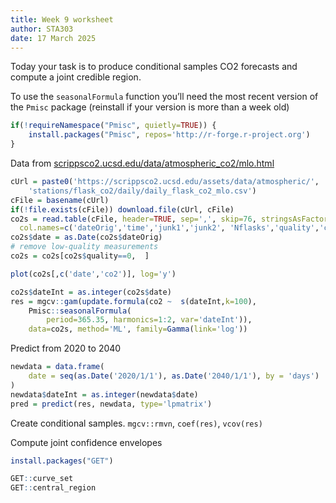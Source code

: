 ```yaml
---
title: Week 9 worksheet
author: STA303
date: 17 March 2025
---
```


Today your task is to produce conditional samples CO2 forecasts and compute a joint credible region.


To use the `seasonalFormula` function you'll need the most recent version of the `Pmisc` package (reinstall if your version is more than a week old)

```r
if(!requireNamespace("Pmisc", quietly=TRUE)) {
	install.packages("Pmisc", repos='http://r-forge.r-project.org')
}
```


Data from
[scrippsco2.ucsd.edu/data/atmospheric_co2/mlo.html](https://scrippsco2.ucsd.edu/data/atmospheric_co2/mlo.html)


```r
cUrl = paste0('https://scrippsco2.ucsd.edu/assets/data/atmospheric/',
    'stations/flask_co2/daily/daily_flask_co2_mlo.csv')
cFile = basename(cUrl)
if(!file.exists(cFile)) download.file(cUrl, cFile)
co2s = read.table(cFile, header=TRUE, sep=',', skip=76, stringsAsFactors=FALSE,
  col.names=c('dateOrig','time','junk1','junk2', 'Nflasks','quality','co2'))
co2s$date = as.Date(co2s$dateOrig)
# remove low-quality measurements
co2s = co2s[co2s$quality==0,  ]
```

```r
plot(co2s[,c('date','co2')], log='y')
```


```r
co2s$dateInt = as.integer(co2s$date)
res = mgcv::gam(update.formula(co2 ~  s(dateInt,k=100),
    Pmisc::seasonalFormula(
        period=365.35, harmonics=1:2, var='dateInt')), 
    data=co2s, method='ML', family=Gamma(link='log'))
```

Predict from 2020 to 2040
```r
newdata = data.frame(
    date = seq(as.Date('2020/1/1'), as.Date('2040/1/1'), by = 'days')
)
newdata$dateInt = as.integer(newdata$date)
pred = predict(res, newdata, type='lpmatrix')
```


Create conditional samples.  `mgcv::rmvn`, `coef(res)`, `vcov(res)`




Compute joint confidence envelopes


```r
install.packages("GET")
```

```r
GET::curve_set
GET::central_region
```